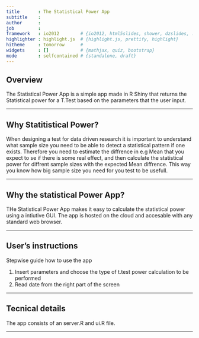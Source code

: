 ```yaml
---
title       : The Statistical Power App
subtitle    : 
author      : 
job         : 
framework   : io2012        # {io2012, html5slides, shower, dzslides, ...}
highlighter : highlight.js  # {highlight.js, prettify, highlight}
hitheme     : tomorrow      # 
widgets     : []            # {mathjax, quiz, bootstrap}
mode        : selfcontained # {standalone, draft}
---
```


## Overview

The Statistical Power App is a simple app made in R Shiny that returns the Statistical power for a T.Test based on the parameters that the user input.

---

## Why Statitistical Power?

When designing a test for data driven research it is important to understand what sample size you need to be able to detect a statistical pattern if one exists. Therefore you need to estimate the diffrence in e.g Mean that you expect to se if there is some real effect, and then calculate the statistical power for diffrent sample sizes with the expected Mean diffrence. This way you know how big sample size you need for you test to be usefull.

---

## Why the statistical Power App?

THe Statistical Power App makes it easy to calculate the statistical power using a intiutive GUI. The app is hosted on the cloud and accesable with any standard web browser.

---

## User's instructions


Stepwise guide how to use the app

1. Insert parameters and choose the type of t.test power calculation to be performed
2. Read date from the right part of the screen  

---

## Tecnical details

The app consists of an server.R and ui.R file. 

---



